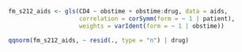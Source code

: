 ```r
fm_s212_aids <- gls(CD4 ~ obstime + obstime:drug, data = aids,
                    correlation = corSymm(form = ~ 1 | patient),
                    weights = varIdent(form = ~ 1 | obstime))

qqnorm(fm_s212_aids, ~ resid(., type = "n") | drug)
```

